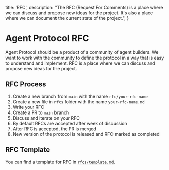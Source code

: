   title: 'RFC',
  description:
    "The RFC (Request For Comments) is a place where we can discuss and propose new ideas for the project. It's also a place where we can document the current state of the project.",
}

# Agent Protocol RFC

Agent Protocol should be a product of a community of agent builders. We want to work with the community to define the protocol in a way that is easy to understand and implement.
RFC is a place where we can discuss and propose new ideas for the project.

## RFC Process

1. Create a new branch from `main` with the name `rfc/your-rfc-name`
2. Create a new file in `rfcs` folder with the name `your-rfc-name.md`
3. Write your RFC
4. Create a PR to `main` branch
5. Discuss and iterate on your RFC
6. By default RFCs are accepted after week of discussion
7. After RFC is accepted, the PR is merged
8. New version of the protocol is released and RFC marked as completed

## RFC Template

You can find a template for RFC in [`rfcs/template.md`](https://github.com/e2b-dev/agent-protocol/blob/main/rfcs/template.md).
